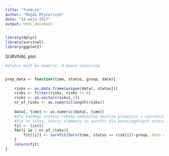 ```yaml
---
title: "funkcje"
author: "Magda Młynarczyk"
date: "24 maja 2017"
output: html_document
---
```


```r
library(dplyr)
library(survival)
library(ggplot2)

```

SURVIVAL plot
```r
#status must be numeric, 0 means censoring


prep_data <- function(time, status, group, data){
    
    risks <- as.data.frame(unique(data[, status]))
    risks <- filter(risks, risks != 0)
    risks <- as.vector(risks[,1])
    nr_of_risks <- as.numeric(length(risks))
    
    data[, time] <- as.numeric(data[, time])
    #dla każdego statusu robimy oddzielną analizę przeżycia z rozróżnieniem na grupy
    #fit to lista, której elementy to survfit dla poszczególnych statusów
    fit <- list()
    for(i in 1:nr_of_risks){
        fit[[i]] <- survfit(Surv(time, status == risk[i])~group, data = data)
    }
    return(fit)
}



```